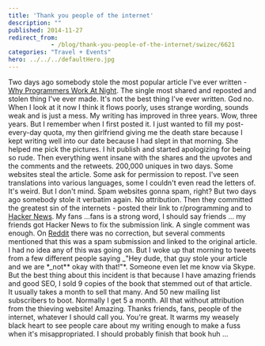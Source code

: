 ```yaml
---
title: 'Thank you people of the internet'
description: ""
published: 2014-11-27
redirect_from: 
            - /blog/thank-you-people-of-the-internet/swizec/6621
categories: "Travel + Events"
hero: ../../../defaultHero.jpg
---
```

Two days ago somebody stole the most popular article I&#x27;ve ever written - [Why Programmers Work At Night](http://swizec.com/blog/why-programmers-work-at-night/swizec/3198). The single most shared and reposted and stolen thing I&#x27;ve ever made. It&#x27;s not the best thing I&#x27;ve ever written. God no. When I look at it now I think it flows poorly, uses strange wording, sounds weak and is just a mess. My writing has improved in three years. Wow, three years. But I remember when I first posted it. I just wanted to fill my post-every-day quota, my then girlfriend giving me the death stare because I kept writing well into our date because I had slept in that morning. She helped me pick the pictures. I hit publish and started apologizing for being so rude. Then everything went insane with the shares and the upvotes and the comments and the retweets. 200,000 uniques in two days. Some websites steal the article. Some ask for permission to repost. I&#x27;ve seen translations into various languages, some I couldn&#x27;t even read the letters of. It&#x27;s weird. But I don&#x27;t mind. Spam websites gonna spam, right? But two days ago somebody stole it verbatim again. No attribution. Then they committed the greatest sin of the internets - posted their link to r/programming and to [Hacker News](http://news.ycombinator.com/ "Hacker News"). My fans ...fans is a strong word, I should say friends ... my friends got Hacker News to fix the submission link. A single comment was enough. On [Reddit](http://reddit.com/ "Reddit") there was no correction, but several comments mentioned that this was a spam submission and linked to the original article. I had no idea any of this was going on. But I woke up that morning to tweets from a few different people saying _&quot;Hey dude, that guy stole your article and we are \*_not\*\* okay with that!&quot;\*. Someone even let me know via Skype. But the best thing about this incident is that because I have amazing friends and good SEO, I sold 9 copies of the book that stemmed out of that article. It usually takes a month to sell that many. And 50 new mailing list subscribers to boot. Normally I get 5 a month. All that without attribution from the thieving website! Amazing. Thanks friends, fans, people of the internet, whatever I should call you. You&#x27;re great. It warms my weasely black heart to see people care about my writing enough to make a fuss when it&#x27;s misappropriated. I should probably finish that book huh ...
